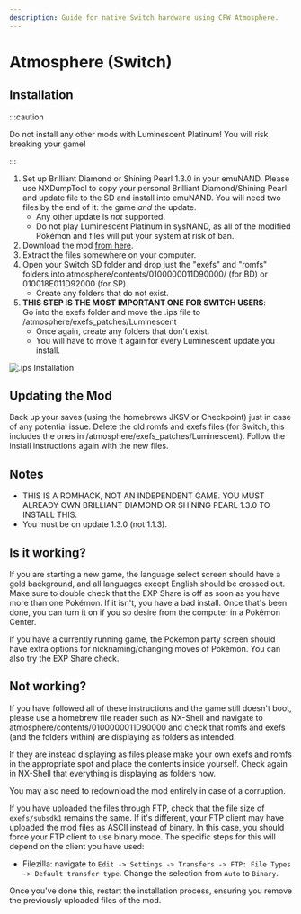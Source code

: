 ---
description: Guide for native Switch hardware using CFW Atmosphere.
---

# Atmosphere (Switch)

## Installation

:::caution

Do not install any other mods with Luminescent Platinum! You will risk breaking your game!

:::

1. Set up Brilliant Diamond or Shining Pearl 1.3.0 in your emuNAND. Please use NXDumpTool to copy your personal Brilliant Diamond/Shining Pearl and update file to the SD and install into emuNAND. You will need two files by the end of it: the game *and* the update.
    - Any other update is *not* supported.
    - Do not play Luminescent Platinum in sysNAND, as all of the modified Pokémon and files will put your system at risk of ban.
2. Download the mod [from here](https://www.nexusmods.com/pokemonbdsp/mods/1).
3. Extract the files somewhere on your computer.
4. Open your Switch SD folder and drop just the "exefs" and "romfs" folders into atmosphere/contents/0100000011D90000/ (for BD) or 010018E011D92000 (for SP)
    - Create any folders that do not exist.
5. **THIS STEP IS THE MOST IMPORTANT ONE FOR SWITCH USERS**:  
   Go into the exefs folder and move the .ips file to /atmosphere/exefs_patches/Luminescent
    - Once again, create any folders that don't exist.
    - You will have to move it again for every Luminescent update you install.

![.ips Installation](/img/exefs_install.png)

## Updating the Mod

Back up your saves (using the homebrews JKSV or Checkpoint) just in case of any potential issue. Delete the old romfs and exefs files (for Switch, this includes the ones in /atmosphere/exefs_patches/Luminescent). Follow the install instructions again with the new files.

## Notes

- THIS IS A ROMHACK, NOT AN INDEPENDENT GAME. YOU MUST ALREADY OWN BRILLIANT DIAMOND OR SHINING PEARL 1.3.0 TO INSTALL THIS.
- You must be on update 1.3.0 (not 1.1.3).

## Is it working?

If you are starting a new game, the language select screen should have a gold background, and all languages except English should be crossed out. Make sure to double check that the EXP Share is off as soon as you have more than one Pokémon. If it isn't, you have a bad install. Once that's been done, you can turn it on if you so desire from the computer in a Pokémon Center.

If you have a currently running game, the Pokémon party screen should have extra options for nicknaming/changing moves of Pokémon. You can also try the EXP Share check.

## Not working?

If you have followed all of these instructions and the game still doesn't boot, please use a homebrew file reader such as NX-Shell and navigate to atmosphere/contents/0100000011D90000 and check that romfs and exefs (and the folders within) are displaying as folders as intended.

If they are instead displaying as files please make your own exefs and romfs in the appropriate spot and place the contents inside yourself. Check again in NX-Shell that everything is displaying as folders now.

You may also need to redownload the mod entirely in case of a corruption.

If you have uploaded the files through FTP, check that the file size of `exefs/subsdk1` remains the same. If it's different, your FTP client may have uploaded the mod files as ASCII instead of binary. In this case, you should force your FTP client to use binary mode. The specific steps for this will depend on the client you have used:

- Filezilla: navigate to `Edit -> Settings -> Transfers -> FTP: File Types -> Default transfer type`. Change the selection from `Auto` to `Binary`.

Once you've done this, restart the installation process, ensuring you remove the previously uploaded files of the mod.

